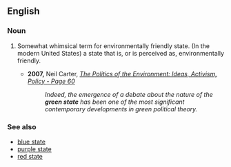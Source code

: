 ==English==

===Noun===
{{en-noun|head=[[green]] [[state]]}}

# {{context|US|idiomatic}} Somewhat whimsical term for environmentally friendly state. (In the modern United States) a state that is, or is perceived as, environmentally friendly.
#* '''2007,''' Neil Carter, ''[http://books.google.com/books?id=2VSAvQgyp_sC&pg=PA60&dq=%22green+state%22+-bowling&as_brr=0&sig=lHJsLALCVA0yKZXBMM4Xc7Nx1Wg The Politics of the Environment: Ideas, Activism, Policy - Page 60]''
#*: ''Indeed, the emergence of a debate about the nature of the '''green state''' has been one of the most significant contemporary developments in green political theory.''

===See also===
* [[blue state]]
* [[purple state]]
* [[red state]]